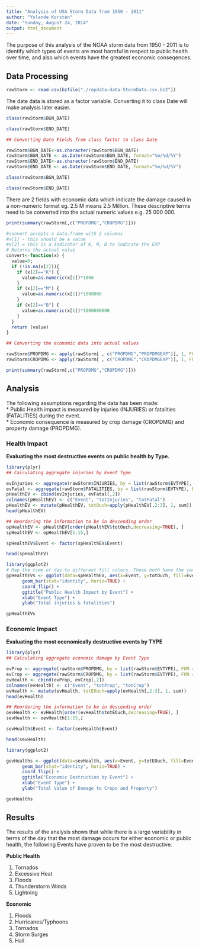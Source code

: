 ```yaml
---
title: "Analysis of USA Storm Data from 1950 - 2011"
author: "Yolande Korsten"
date: "Sunday, August 24, 2014"
output: html_document
---
```


The purpose of this analysis of the NOAA storm data from 1950 - 2011 is to identify which types of events are most harmful in respect to public health over time, and also which events have the greatest economic conseqences. 

## Data Processing

```r
rawStorm <- read.csv(bzfile("./repdata-data-StormData.csv.bz2"))
```

The date data is stored as a factor variable.  Converting it to class Date will make analysis later easier.

```r
class(rawStorm$BGN_DATE)
```

```r
class(rawStorm$END_DATE)
```

```r
## Converting Date Fields from class factor to class Date

rawStorm$BGN_DATE<-as.character(rawStorm$BGN_DATE)
rawStorm$BGN_DATE <- as.Date(rawStorm$BGN_DATE, format="%m/%d/%Y")
rawStorm$END_DATE<-as.character(rawStorm$END_DATE)
rawStorm$END_DATE <- as.Date(rawStorm$END_DATE, format="%m/%d/%Y")

```

```r
class(rawStorm$BGN_DATE)
```

```r
class(rawStorm$END_DATE)
```

There are 2 fields with economic data which indicate the damage caused in a non-numeric format eg. 2.5 M means 2.5 Million. These descriptive terms need to be converted into the actual numeric values e.g. 25 000 000.

```r
print(summary(rawStorm[,c("PROPDMG","CROPDMG")]))
```

```r
#convert accepts a data.frame with 2 columns
#x[1] - this should be a value
#x[2] = this is a indicator of K, M, B to indicate the EXP
# Returns the actual value
convert<-function(x) {
  value=0;
  if (!is.na(x[2])){
    if (x[2]=="K") {
      value=as.numeric(x[1])*1000
    }
    if (x[2]=="M") {
      value=as.numeric(x[1])*1000000
    }
    if (x[2]=="B") {
      value=as.numeric(x[1])*1000000000
    }
  }
  return (value)
} 

## Converting the economic data into actual values

rawStorm$PROPDMG <- apply(rawStorm[ , c("PROPDMG","PROPDMGEXP")], 1, FUN=convert)
rawStorm$CROPDMG <- apply(rawStorm[ , c("CROPDMG","CROPDMGEXP")], 1, FUN=convert)

print(summary(rawStorm[,c("PROPDMG","CROPDMG")]))
```





## Analysis

The following assumptions regarding the data has been made:  
* Public Health impact is measured by injuries (INJURIES) or fatalities (FATALITIES) during the event.  
* Economic consequence is measured by crop damage (CROPDMG) and property damage (PROPDMG). 

### Health Impact

**Evaluating the most destructive events on public health by Type.**

```r
library(plyr)
## Calculating aggregate injuries by Event Type

evInjuries <- aggregate(rawStorm$INJURIES, by = list(rawStorm$EVTYPE), FUN = sum)
evFatal <- aggregate(rawStorm$FATALITIES, by = list(rawStorm$EVTYPE), FUN = sum)
pHealthEV <- cbind(evInjuries, evFatal[,2])
colnames(pHealthEV) <- c("Event", "totInjuries", "totFatal")
pHealthEV <- mutate(pHealthEV, totOuch=apply(pHealthEV[,2:3], 1, sum))
head(pHealthEV)

```

```r
## Reordering the information to be in descending order
opHealthEV <- pHealthEV[order(pHealthEV$totOuch,decreasing=TRUE), ]
spHealthEV <- opHealthEV[1:15,]

spHealthEV$Event <- factor(spHealthEV$Event)

head(spHealthEV)
```




```r
library(ggplot2)
# Map the time of day to different fill colors. These both have the same result.
gpHealthEVs <- ggplot(data=spHealthEV, aes(x=Event, y=totOuch, fill=Event)) + 
      geom_bar(stat="identity", horiz=TRUE) + 
      coord_flip() + 
      ggtitle("Public Health Impact by Event") + 
      xlab("Event Type") +
      ylab("Total injuries & fatalities")

gpHealthEVs
```


### Economic Impact

**Evaluating the most economically destructive events by TYPE**

```r
library(plyr)
## Calculating aggregate economic damage by Event Type

evProp <- aggregate(rawStorm$PROPDMG, by = list(rawStorm$EVTYPE), FUN = sum)
evCrop <- aggregate(rawStorm$CROPDMG, by = list(rawStorm$EVTYPE), FUN = sum)
evHealth <- cbind(evProp, evCrop[,2])
colnames(evHealth) <- c("Event", "totProp", "totCrop")
evHealth <- mutate(evHealth, totEOuch=apply(evHealth[,2:3], 1, sum))
head(evHealth)

```

```r
## Reordering the information to be in descending order
oevHealth <- evHealth[order(evHealth$totEOuch,decreasing=TRUE), ]
sevHealth <- oevHealth[1:15,]

sevHealth$Event <- factor(sevHealth$Event)

head(sevHealth)
```


```r
library(ggplot2)

gevHealths <- ggplot(data=sevHealth, aes(x=Event, y=totEOuch, fill=Event)) + 
      geom_bar(stat="identity", horiz=TRUE) + 
      coord_flip() + 
      ggtitle("Economic Destruction by Event") + 
      xlab("Event Type") +
      ylab("Total Value of Damage to Crops and Property")

gevHealths

```

## Results

The results of the analysis shows that while there is a large variability in terms of the day that the most damage occurs for either economic or public health, the following Events have proven to be the most destructive.

**Public Health**
  
1. Tornados  
2. Excessive Heat    
3. Floods  
4. Thunderstorm Winds  
5. Lightning  
  
**Economic**  

1. Floods  
2. Hurricanes/Typhoons  
3. Tornados  
4. Storm Surges  
5. Hail 
  

